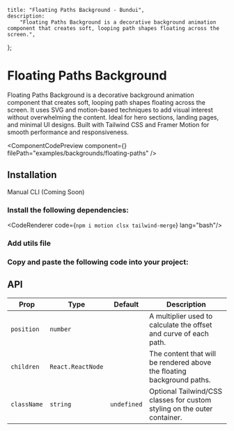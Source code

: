     title: "Floating Paths Background - Bundui",
    description:
        "Floating Paths Background is a decorative background animation component that creates soft, looping path shapes floating across the screen.",
};


# Floating Paths Background

Floating Paths Background is a decorative background animation component that creates soft, looping path shapes floating across the screen. It uses SVG and motion-based techniques to add visual interest without overwhelming the content. Ideal for hero sections, landing pages, and minimal UI designs. Built with Tailwind CSS and Framer Motion for smooth performance and responsiveness.

<ComponentCodePreview
    component={<FloatingPathsBackgroundExample/>}
    filePath="examples/backgrounds/floating-paths"
/>

## Installation

<Tabs defaultValue="manual" className="w-[400px]">
    <TabsList>
        <TabsTrigger value="manual">Manual</TabsTrigger>
        <TabsTrigger disabled value="cli">CLI (Coming Soon)</TabsTrigger>
    </TabsList>
</Tabs>

### Install the following dependencies:

<CodeRenderer code={`npm i motion clsx tailwind-merge`} lang="bash"/>

### Add utils file

<CodeBlock filePath="lib/utils.ts" />

### Copy and paste the following code into your project:

<CodeBlock filePath="components/core/backgrounds/floating-paths.tsx" />

## API

| Prop        | Type              | Default | Description                                                                 |
|-------------|-------------------|---------|-----------------------------------------------------------------------------|
| `position`  | `number`          |         | A multiplier used to calculate the offset and curve of each path.          |
| `children`  | `React.ReactNode` |         | The content that will be rendered above the floating background paths.     |
| `className` | `string`          | `undefined`    | Optional Tailwind/CSS classes for custom styling on the outer container.   |

